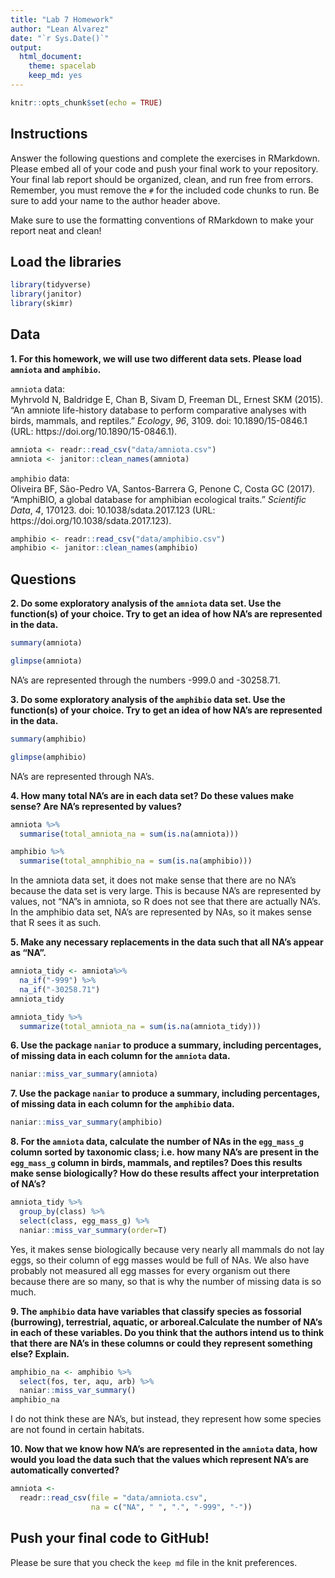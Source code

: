 ```yaml
---
title: "Lab 7 Homework"
author: "Lean Alvarez"
date: "`r Sys.Date()`"
output:
  html_document: 
    theme: spacelab
    keep_md: yes
---
```


```r
knitr::opts_chunk$set(echo = TRUE)
```

## Instructions
Answer the following questions and complete the exercises in RMarkdown. Please embed all of your code and push your final work to your repository. Your final lab report should be organized, clean, and run free from errors. Remember, you must remove the `#` for the included code chunks to run. Be sure to add your name to the author header above.  

Make sure to use the formatting conventions of RMarkdown to make your report neat and clean!  

## Load the libraries
```r
library(tidyverse)
library(janitor)
library(skimr)
``` 

## Data
**1. For this homework, we will use two different data sets. Please load `amniota` and `amphibio`.**  

`amniota` data:  
Myhrvold N, Baldridge E, Chan B, Sivam D, Freeman DL, Ernest SKM (2015). “An amniote life-history
database to perform comparative analyses with birds, mammals, and reptiles.” _Ecology_, *96*, 3109.
doi: 10.1890/15-0846.1 (URL: https://doi.org/10.1890/15-0846.1).
```r
amniota <- readr::read_csv("data/amniota.csv")
amniota <- janitor::clean_names(amniota)
```

`amphibio` data:  
Oliveira BF, São-Pedro VA, Santos-Barrera G, Penone C, Costa GC (2017). “AmphiBIO, a global database
for amphibian ecological traits.” _Scientific Data_, *4*, 170123. doi: 10.1038/sdata.2017.123 (URL:
https://doi.org/10.1038/sdata.2017.123).
```r
amphibio <- readr::read_csv("data/amphibio.csv")
amphibio <- janitor::clean_names(amphibio)
```

## Questions  
**2. Do some exploratory analysis of the `amniota` data set. Use the function(s) of your choice. Try to get an idea of how NA's are represented in the data.**  

```r
summary(amniota)
```
```r
glimpse(amniota)
```

NA's are represented through the numbers -999.0 and -30258.71.



**3. Do some exploratory analysis of the `amphibio` data set. Use the function(s) of your choice. Try to get an idea of how NA's are represented in the data.**  

```r
summary(amphibio)
```
```r
glimpse(amphibio)
```
NA's are represented through NA's.


**4. How many total NA's are in each data set? Do these values make sense? Are NA's represented by values?**   

```r
amniota %>% 
  summarise(total_amniota_na = sum(is.na(amniota)))
```
```r
amphibio %>% 
  summarise(total_amnphibio_na = sum(is.na(amphibio)))
```
In the amniota data set, it does not make sense that there are no NA's because the data set is very large. This is because NA's are represented by values, not "NA"s in amniota, so R does not see that there are actually NA's. In the amphibio data set, NA's are represented by NAs, so it makes sense that R sees it as such.


**5. Make any necessary replacements in the data such that all NA's appear as "NA".**   
```r
amniota_tidy <- amniota%>% 
  na_if("-999") %>% 
  na_if("-30258.71")
amniota_tidy
```

```r
amniota_tidy %>% 
  summarize(total_amniota_na = sum(is.na(amniota_tidy)))
```



**6. Use the package `naniar` to produce a summary, including percentages, of missing data in each column for the `amniota` data.**  
```r
naniar::miss_var_summary(amniota)
```

**7. Use the package `naniar` to produce a summary, including percentages, of missing data in each column for the `amphibio` data.**
```r
naniar::miss_var_summary(amphibio)
```



**8. For the `amniota` data, calculate the number of NAs in the `egg_mass_g` column sorted by taxonomic class; i.e. how many NA's are present in the `egg_mass_g` column in birds, mammals, and reptiles? Does this results make sense biologically? How do these results affect your interpretation of NA's?**  

```r
amniota_tidy %>% 
  group_by(class) %>% 
  select(class, egg_mass_g) %>% 
  naniar::miss_var_summary(order=T)
```
Yes, it makes sense biologically because very nearly all mammals do not lay eggs, so their column of egg masses would be full of NAs. We also have probably not measured all egg masses for every organism out there because there are so many, so that is why the number of missing data is so much.



**9. The `amphibio` data have variables that classify species as fossorial (burrowing), terrestrial, aquatic, or arboreal.Calculate the number of NA's in each of these variables. Do you think that the authors intend us to think that there are NA's in these columns or could they represent something else? Explain.**
```r
amphibio_na <- amphibio %>% 
  select(fos, ter, aqu, arb) %>% 
  naniar::miss_var_summary()
amphibio_na
```
I do not think these are NA's, but instead, they represent how some species are not found in certain habitats.


**10. Now that we know how NA's are represented in the `amniota` data, how would you load the data such that the values which represent NA's are automatically converted?**
```r
amniota <- 
  readr::read_csv(file = "data/amniota.csv", 
                  na = c("NA", " ", ".", "-999", "-"))
```

## Push your final code to GitHub!
Please be sure that you check the `keep md` file in the knit preferences.  